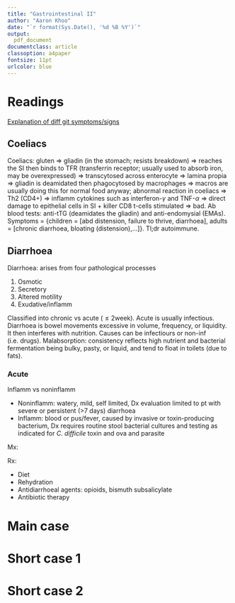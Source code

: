 ```yaml
---
title: "Gastrointestinal II"
author: "Aaron Khoo"
date: "`r format(Sys.Date(), '%d %B %Y')`"
output:
  pdf_document
documentclass: article
classoption: a4paper
fontsize: 11pt
urlcolor: blue
---
```


# Readings

[Explanation of diff git symptoms/signs](http://accessmedicine.mhmedical.com.ezproxy.library.uq.edu.au/content.aspx?bookid=1585&sectionid=96308009)

## Coeliacs

Coeliacs: gluten => gliadin (in the stomach; resists breakdown) => reaches the SI then binds to TFR (transferrin receptor; usually used to absorb iron, may be overexpressed) => transcytosed across enterocyte => lamina propia => gliadin is deamidated then phagocytosed by macrophages => macros are usually doing this for normal food anyway; abnormal reaction in coeliacs => Th2 (CD4+) => inflamm cytokines such as interferon-$\gamma$ and TNF-$\alpha$ => direct damage to epithelial cells in SI + killer CD8 t-cells stimulated => bad. 
Ab blood tests: anti-tTG (deamidates the gliadin) and anti-endomysial (EMAs). 
Symptoms = {children = [abd distension, failure to thrive, diarrhoea], adults = [chronic diarrhoea, bloating (distension),...]}. 
Tl;dr autoimmune. 

## Diarrhoea

Diarrhoea: arises from four pathological processes

1.  Osmotic
2.  Secretory
3.  Altered motility
4.  Exudative/inflamm

Classified into chronic vs acute ($\leq2\text{week}$). 
Acute is usually infectious. 
Diarrhoea is bowel movements excessive in volume, frequency, or liquidity. 
It then interferes with nutrition. 
Causes can be infectiours or non-inf (i.e. drugs). Malabsorption: consistency reflects high nutrient and bacterial fermentation being bulky, pasty, or liquid, and tend to float in toilets (due to fats).

### Acute

Inflamm vs noninflamm

-  Noninflamm: watery, mild, self limited, Dx evaluation limited to pt with severe or persistent (>7 days) diarrhoea
-  Inflamm: blood or pus/fever, caused by invasive or toxin-producing bacterium, Dx requires routine stool bacterial cultures and testing as indicated for *C. difficile* toxin and ova and parasite

Mx:

\includegraphics{images/git2-acute-diarrhoea.png}

Rx:

-  Diet
-  Rehydration
-  Antidiarrhoeal agents: opioids, bismuth subsalicylate
-  Antibiotic therapy

# Main case

# Short case 1

# Short case 2
